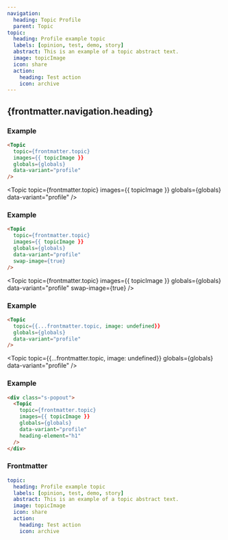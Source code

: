 ```yaml
---
navigation:
  heading: Topic Profile
  parent: Topic
topic:
  heading: Profile example topic
  labels: [opinion, test, demo, story]
  abstract: This is an example of a topic abstract text.
  image: topicImage
  icon: share
  action:
    heading: Test action
    icon: archive
---
```


## {frontmatter.navigation.heading}
### Example
```html
<Topic
  topic={frontmatter.topic}
  images={{ topicImage }}
  globals={globals}
  data-variant="profile"
/>
```
<Topic
  topic={frontmatter.topic}
  images={{ topicImage }}
  globals={globals}
  data-variant="profile"
/>

### Example
```html
<Topic
  topic={frontmatter.topic}
  images={{ topicImage }}
  globals={globals}
  data-variant="profile"
  swap-image={true}
/>
```
<Topic
  topic={frontmatter.topic}
  images={{ topicImage }}
  globals={globals}
  data-variant="profile"
  swap-image={true}
/>

### Example
```html
<Topic
  topic={{...frontmatter.topic, image: undefined}}
  globals={globals}
  data-variant="profile"
/>
```
<Topic
  topic={{...frontmatter.topic, image: undefined}}
  globals={globals}
  data-variant="profile"
/>

### Example
```html
<div class="s-popout">
  <Topic
    topic={frontmatter.topic}
    images={{ topicImage }}
    globals={globals}
    data-variant="profile"
    heading-element="h1"
  />
</div>
```
<div class="s-popout">
  <Topic
    topic={frontmatter.topic}
    images={{ topicImage }}
    globals={globals}
    data-variant="profile"
    heading-element="h1"
  />
</div>

### Frontmatter
```yaml
topic:
  heading: Profile example topic
  labels: [opinion, test, demo, story]
  abstract: This is an example of a topic abstract text.
  image: topicImage
  icon: share
  action:
    heading: Test action
    icon: archive
```
